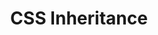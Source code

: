 ---
id: "web_tf_hard_009"
questionType: "TRUE_FALSE"
title: "CSS Inheritance"
statement: "All CSS properties are inherited by default."
difficulty: "HARD"
category: "Web Development"
correctAnswer: false
explanation: "Only certain properties like text-related styles are inherited by default."
---